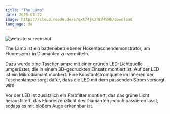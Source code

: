 ```yaml
---
title: "The Lämp"
date: 2025-01-22
image: https://cloud.reedu.de/s/qxt74jR3TB74WHb/download
language: de
---
```


![website screenshot](https://cloud.reedu.de/s/qxt74jR3TB74WHb/download)

The Lämp ist ein batteriebetriebener Hosentaschendemonstrator, um Fluoreszenz in Diamanten zu vermitteln.

Dazu wurde eine Taschenlampe mit einer grünen LED-Lichtquelle umgerüstet, die in einem 3D-gedruckten Einsatz montiert ist. Auf der LED ist ein Mikrodiamant montiert. Eine Konstantstromquelle im Inneren der Taschenlampe sorgt dafür, dass die LED mit dem passenden Strom versorgt wird.

Vor der LED ist zusätzlich ein Farbfilter montiert, das das grüne Licht herausfiltert, das Fluoreszenzlicht des Diamanten jedoch passieren lässt, sodass es mit bloßem Auge erkennbar ist.
